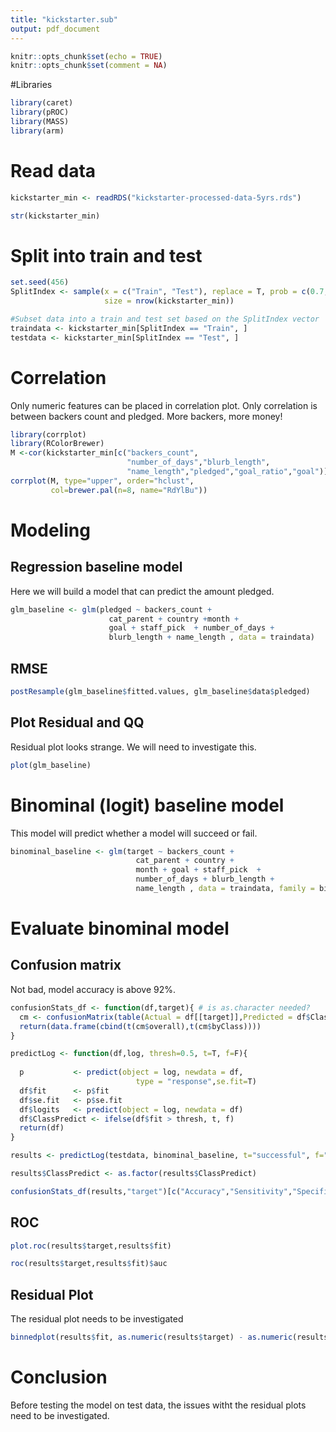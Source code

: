 ```yaml
---
title: "kickstarter.sub"
output: pdf_document
---
```


```r
knitr::opts_chunk$set(echo = TRUE)
knitr::opts_chunk$set(comment = NA)
```

#Libraries 
```r
library(caret)
library(pROC)
library(MASS)
library(arm)
```

# Read data
```r
kickstarter_min <- readRDS("kickstarter-processed-data-5yrs.rds")

str(kickstarter_min)
```

# Split into train and test 
```r
set.seed(456) 
SplitIndex <- sample(x = c("Train", "Test"), replace = T, prob = c(0.7,0.3), 
                     size = nrow(kickstarter_min))

#Subset data into a train and test set based on the SplitIndex vector
traindata <- kickstarter_min[SplitIndex == "Train", ]
testdata <- kickstarter_min[SplitIndex == "Test", ]
```

# Correlation 
Only numeric features can be placed in correlation plot. Only correlation is between backers count and pledged. More backers, more money!

```r
library(corrplot)
library(RColorBrewer)
M <-cor(kickstarter_min[c("backers_count",
                          "number_of_days","blurb_length",
                          "name_length","pledged","goal_ratio","goal")])
corrplot(M, type="upper", order="hclust",
         col=brewer.pal(n=8, name="RdYlBu"))
```



# Modeling

## Regression baseline model 

Here we will build a model that can predict the amount pledged. 

```r
glm_baseline <- glm(pledged ~ backers_count + 
                      cat_parent + country +month + 
                      goal + staff_pick  + number_of_days +
                      blurb_length + name_length , data = traindata)
```

## RMSE
```r
postResample(glm_baseline$fitted.values, glm_baseline$data$pledged)
```


## Plot Residual and QQ
Residual plot looks strange. We will need to investigate this.

```r
plot(glm_baseline)
```

# Binominal (logit) baseline model 
This model will predict whether a model will succeed or fail.

```r
binominal_baseline <- glm(target ~ backers_count +
                            cat_parent + country +
                            month + goal + staff_pick  +
                            number_of_days + blurb_length +
                            name_length , data = traindata, family = binomial)
```

# Evaluate binominal model 

## Confusion matrix 

Not bad, model accuracy is above 92%.
```r
confusionStats_df <- function(df,target){ # is as.character needed?
  cm <- confusionMatrix(table(Actual = df[[target]],Predicted = df$ClassPredict))
  return(data.frame(cbind(t(cm$overall),t(cm$byClass))))
}

predictLog <- function(df,log, thresh=0.5, t=T, f=F){
    
  p           <- predict(object = log, newdata = df,
                            type = "response",se.fit=T)
  df$fit      <- p$fit
  df$se.fit   <- p$se.fit
  df$logits   <- predict(object = log, newdata = df)
  df$ClassPredict <- ifelse(df$fit > thresh, t, f)
  return(df)
}

results <- predictLog(testdata, binominal_baseline, t="successful", f="failed")

results$ClassPredict <- as.factor(results$ClassPredict)

confusionStats_df(results,"target")[c("Accuracy","Sensitivity","Specificity","Precision")]

```

## ROC 
```r
plot.roc(results$target,results$fit)
```

```r
roc(results$target,results$fit)$auc
```

## Residual Plot
The residual plot needs to be investigated
```r
binnedplot(results$fit, as.numeric(results$target) - as.numeric(results$ClassPredict))
```



# Conclusion
Before testing the model on test data, the issues witht the residual plots need to be investigated.

